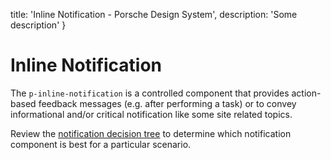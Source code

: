 
  title: 'Inline Notification - Porsche Design System',
  description: 'Some description'
}

# Inline Notification <ComponentStatus tagName="p-inline-notification"></ComponentStatus>

The `p-inline-notification` is a controlled component that provides action-based feedback messages (e.g. after
performing a task) or to convey informational and/or critical notification like some site related topics.

Review the [notification decision tree](patterns/notifications/decision-tree) to determine which notification component
is best for a particular scenario.

<Configurator tagName="p-inline-notification" story={inlineNotificationStory} />

